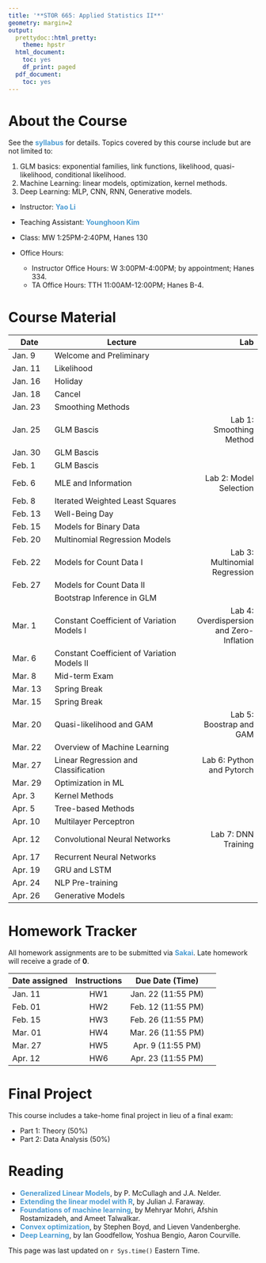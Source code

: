 ```yaml
---
title: '**STOR 665: Applied Statistics II**'
geometry: margin=2
output:
  prettydoc::html_pretty:
    theme: hpstr
  html_document:
    toc: yes
    df_print: paged
  pdf_document:
    toc: yes
---
```


<style type="text/css">

div {
color: #13294B;
}

#TOC {
  color: #4B9CD3;
}

.list-group-item.active, .list-group-item.active:focus, .list-group-item.active:hover {
  color: #4B9CD3;
  background-color: #13294B;
}

a:link {
    color: #4B9CD3;
    text-decoration: none;
}

a:visited {
        text-decoration: none;
color: #4B9CD3;

}
a:hover {
color: #4B9CD3;
background-color: #13294B;
}

.main-container {
  max-width: 300px;
  margin-left: auto;
  margin-right: auto;
}

.column {
  float: left;
  width: 50%;
}

.row:after {
  content: "";
  display: table;
  clear: both;
} 

</style>

# **About the Course**

See the **[syllabus](Syllabi/syllabus.pdf)** for details. Topics covered by this course include but are not limited to:

1. GLM basics: exponential families, link functions, likelihood, quasi-likelihood, conditional likelihood.
2. Machine Learning: linear models, optimization, kernel methods.
3. Deep Learning: MLP, CNN, RNN, Generative models.

- Instructor: **[Yao Li](https://liyao880.github.io/yaoli/)**

- Teaching Assistant: **[Younghoon Kim](https://stor.unc.edu/people/graduate-students/)**
    
- Class: MW 1:25PM-2:40PM, Hanes 130
    
- Office Hours:
    - Instructor Office Hours: W 3:00PM-4:00PM; by appointment; Hanes 334.
    - TA Office Hours: TTH 11:00AM-12:00PM; Hanes B-4.
    
# **Course Material**

| Date | Lecture | Lab|
|------|--------------------|-------:|
|Jan. 9| Welcome and Preliminary | |
|Jan. 11| Likelihood | |
|Jan. 16| Holiday | |
|Jan. 18| Cancel | |
|Jan. 23| Smoothing Methods | |
|Jan. 25| GLM Bascis | Lab 1: Smoothing Method |
|Jan. 30| GLM Bascis | |
|Feb. 1| GLM Bascis | |
|Feb. 6| MLE and Information |Lab 2: Model Selection |
|Feb. 8| Iterated Weighted Least Squares | |
|Feb. 13| Well-Being Day | |
|Feb. 15| Models for Binary Data| |
|Feb. 20| Multinomial Regression Models| |
|Feb. 22| Models for Count Data I|Lab 3: Multinomial Regression |
|Feb. 27| Models for Count Data II | |
|| Bootstrap Inference in GLM| |
|Mar. 1| Constant Coefficient of Variation Models I|Lab 4: Overdispersion and Zero-Inflation|
|Mar. 6| Constant Coefficient of Variation Models II||
|Mar. 8| Mid-term Exam ||
|Mar. 13| Spring Break||
|Mar. 15| Spring Break||
|Mar. 20| Quasi-likelihood and GAM |Lab 5: Boostrap and GAM|
|Mar. 22| Overview of Machine Learning||
|Mar. 27| Linear Regression and Classification|Lab 6: Python and Pytorch|
|Mar. 29| Optimization in ML||
|Apr. 3| Kernel Methods||
|Apr. 5| Tree-based Methods||
|Apr. 10| Multilayer Perceptron||
|Apr. 12| Convolutional Neural Networks| Lab 7: DNN Training|
|Apr. 17| Recurrent Neural Networks||
|Apr. 19| GRU and LSTM ||
|Apr. 24| NLP Pre-training||
|Apr. 26| Generative Models||

# **Homework Tracker**

All homework assignments are to be submitted via **[Sakai](https://sakai.unc.edu/welcome/)**. Late homework will receive a grade of **0**.

| Date assigned | Instructions | Due Date (Time) |
|----------|:--------:|:-------------:|----------------:|
| Jan. 11  | HW1 |  Jan. 22 (11:55 PM) |
| Feb. 01  | HW2 |  Feb. 12 (11:55 PM) |
| Feb. 15  | HW3 |  Feb. 26 (11:55 PM) |
| Mar. 01  | HW4 |  Mar. 26 (11:55 PM) |
| Mar. 27  | HW5 |  Apr. 9 (11:55 PM) |
| Apr. 12  | HW6 |  Apr. 23 (11:55 PM) |

# **Final Project**

This course includes a take-home final project in lieu of a final exam:

- Part 1: Theory (50%)
- Part 2: Data Analysis (50%)

# **Reading**

- **[Generalized Linear Models](https://www.utstat.toronto.edu/~brunner/oldclass/2201s11/readings/glmbook.pdf)**, by P. McCullagh and J.A. Nelder. 
- **[Extending the linear model with R](https://englianhu.files.wordpress.com/2016/01/faraway-extending-the-linear-model-with-r-e28093-2006.pdf)**, by Julian J. Faraway.
- **[Foundations of machine learning](https://cs.nyu.edu/~mohri/mlbook/)**, by Mehryar Mohri, Afshin Rostamizadeh, and Ameet Talwalkar.
- **[Convex optimization](https://stanford.edu/~boyd/cvxbook/bv_cvxbook.pdf)**, by Stephen Boyd, and Lieven Vandenberghe.
- **[Deep Learning](https://www.deeplearningbook.org/)**, by Ian Goodfellow, Yoshua Bengio, Aaron Courville. 

This page was last updated on `r Sys.time()` Eastern Time.
